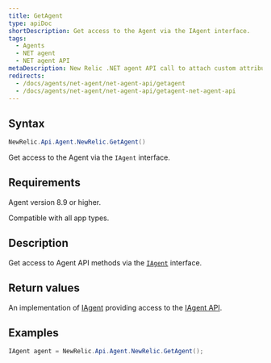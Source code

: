 ```yaml
---
title: GetAgent
type: apiDoc
shortDescription: Get access to the Agent via the IAgent interface.
tags:
  - Agents
  - NET agent
  - NET agent API
metaDescription: New Relic .NET agent API call to attach custom attributes to your transaction data.
redirects:
  - /docs/agents/net-agent/net-agent-api/getagent
  - /docs/agents/net-agent/net-agent-api/getagent-net-agent-api
---
```


## Syntax

```cs
NewRelic.Api.Agent.NewRelic.GetAgent()
```

Get access to the Agent via the `IAgent` interface.

## Requirements

Agent version 8.9 or higher.

Compatible with all app types.

## Description

Get access to Agent API methods via the [`IAgent`](/docs/agents/net-agent/net-agent-api/iagent) interface.

## Return values

An implementation of [IAgent](/docs/agents/net-agent/net-agent-api/iagent-net-agent-api) providing access to the [IAgent API](/docs/agents/net-agent/net-agent-api/iagent-net-agent-api).

## Examples

```cs
IAgent agent = NewRelic.Api.Agent.NewRelic.GetAgent();
```
